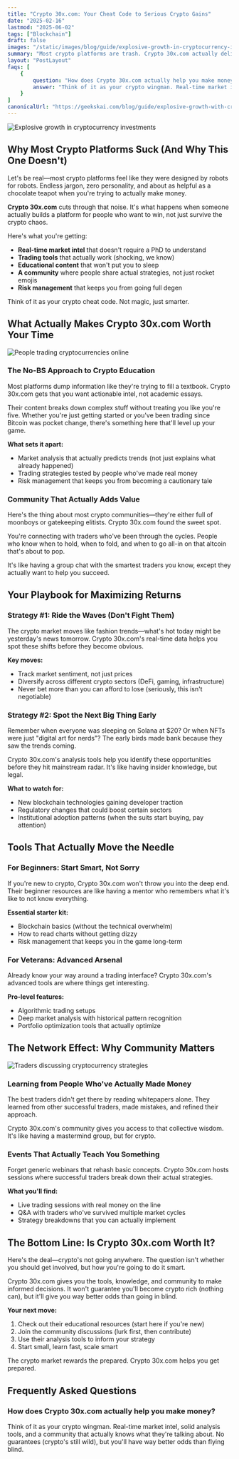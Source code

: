 ```yaml
---
title: "Crypto 30x.com: Your Cheat Code to Serious Crypto Gains"
date: "2025-02-16"
lastmod: "2025-06-02"
tags: ["Blockchain"]
draft: false
images: "/static/images/blog/guide/explosive-growth-in-cryptocurrency-investments.png"
summary: "Most crypto platforms are trash. Crypto 30x.com actually delivers the tools and intel you need to level up your portfolio. Here's why it's different."
layout: "PostLayout"
faqs: [
    {
        question: "How does Crypto 30x.com actually help you make money?",
        answer: "Think of it as your crypto wingman. Real-time market intel, solid analysis tools, and a community that actually knows what they"re talking about. No guarantees (crypto's still wild), but you'll have way better odds than flying blind.'
    }
]
canonicalUrl: "https://geekskai.com/blog/guide/explosive-growth-with-crypto-30x-com/"
---
```


![Explosive growth in cryptocurrency investments](/static/images/blog/guide/explosive-growth-in-cryptocurrency-investments.png)

## Why Most Crypto Platforms Suck (And Why This One Doesn't)

Let's be real—most crypto platforms feel like they were designed by robots for robots. Endless jargon, zero personality, and about as helpful as a chocolate teapot when you're trying to actually make money.

**Crypto 30x.com** cuts through that noise. It's what happens when someone actually builds a platform for people who want to win, not just survive the crypto chaos.

Here's what you're getting:

- **Real-time market intel** that doesn't require a PhD to understand
- **Trading tools** that actually work (shocking, we know)
- **Educational content** that won't put you to sleep
- **A community** where people share actual strategies, not just rocket emojis
- **Risk management** that keeps you from going full degen

Think of it as your crypto cheat code. Not magic, just smarter.

## What Actually Makes Crypto 30x.com Worth Your Time

![People trading cryptocurrencies online](/static/images/blog/guide/people-trading-cryptocurrencies-online.png)

### The No-BS Approach to Crypto Education

Most platforms dump information like they're trying to fill a textbook. Crypto 30x.com gets that you want actionable intel, not academic essays.

Their content breaks down complex stuff without treating you like you're five. Whether you're just getting started or you've been trading since Bitcoin was pocket change, there's something here that'll level up your game.

**What sets it apart:**

- Market analysis that actually predicts trends (not just explains what already happened)
- Trading strategies tested by people who've made real money
- Risk management that keeps you from becoming a cautionary tale

### Community That Actually Adds Value

Here's the thing about most crypto communities—they're either full of moonboys or gatekeeping elitists. Crypto 30x.com found the sweet spot.

You're connecting with traders who've been through the cycles. People who know when to hold, when to fold, and when to go all-in on that altcoin that's about to pop.

It's like having a group chat with the smartest traders you know, except they actually want to help you succeed.

## Your Playbook for Maximizing Returns

### Strategy #1: Ride the Waves (Don't Fight Them)

The crypto market moves like fashion trends—what's hot today might be yesterday's news tomorrow. Crypto 30x.com's real-time data helps you spot these shifts before they become obvious.

**Key moves:**

- Track market sentiment, not just prices
- Diversify across different crypto sectors (DeFi, gaming, infrastructure)
- Never bet more than you can afford to lose (seriously, this isn't negotiable)

### Strategy #2: Spot the Next Big Thing Early

Remember when everyone was sleeping on Solana at $20? Or when NFTs were just "digital art for nerds"? The early birds made bank because they saw the trends coming.

Crypto 30x.com's analysis tools help you identify these opportunities before they hit mainstream radar. It's like having insider knowledge, but legal.

**What to watch for:**

- New blockchain technologies gaining developer traction
- Regulatory changes that could boost certain sectors
- Institutional adoption patterns (when the suits start buying, pay attention)

## Tools That Actually Move the Needle

### For Beginners: Start Smart, Not Sorry

If you're new to crypto, Crypto 30x.com won't throw you into the deep end. Their beginner resources are like having a mentor who remembers what it's like to not know everything.

**Essential starter kit:**

- Blockchain basics (without the technical overwhelm)
- How to read charts without getting dizzy
- Risk management that keeps you in the game long-term

### For Veterans: Advanced Arsenal

Already know your way around a trading interface? Crypto 30x.com's advanced tools are where things get interesting.

**Pro-level features:**

- Algorithmic trading setups
- Deep market analysis with historical pattern recognition
- Portfolio optimization tools that actually optimize

## The Network Effect: Why Community Matters

![Traders discussing cryptocurrency strategies](/static/images/blog/guide/traders-discussing-cryptocurrency-strategies.png)

### Learning from People Who've Actually Made Money

The best traders didn't get there by reading whitepapers alone. They learned from other successful traders, made mistakes, and refined their approach.

Crypto 30x.com's community gives you access to that collective wisdom. It's like having a mastermind group, but for crypto.

### Events That Actually Teach You Something

Forget generic webinars that rehash basic concepts. Crypto 30x.com hosts sessions where successful traders break down their actual strategies.

**What you'll find:**

- Live trading sessions with real money on the line
- Q&A with traders who've survived multiple market cycles
- Strategy breakdowns that you can actually implement

## The Bottom Line: Is Crypto 30x.com Worth It?

Here's the deal—crypto's not going anywhere. The question isn't whether you should get involved, but how you're going to do it smart.

Crypto 30x.com gives you the tools, knowledge, and community to make informed decisions. It won't guarantee you'll become crypto rich (nothing can), but it'll give you way better odds than going in blind.

**Your next move:**

1. Check out their educational resources (start here if you're new)
2. Join the community discussions (lurk first, then contribute)
3. Use their analysis tools to inform your strategy
4. Start small, learn fast, scale smart

The crypto market rewards the prepared. Crypto 30x.com helps you get prepared.

## Frequently Asked Questions

### How does Crypto 30x.com actually help you make money?

Think of it as your crypto wingman. Real-time market intel, solid analysis tools, and a community that actually knows what they're talking about. No guarantees (crypto's still wild), but you'll have way better odds than flying blind.
